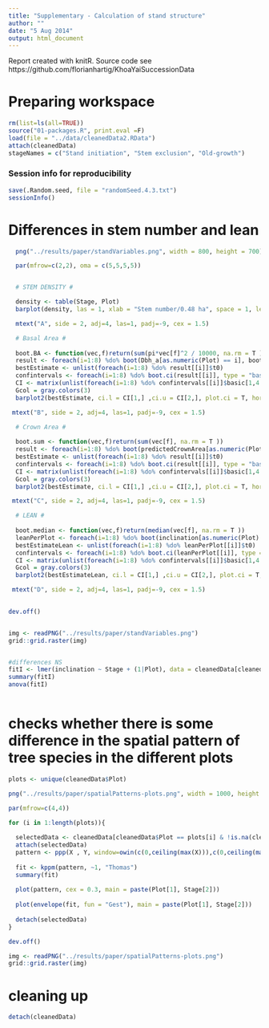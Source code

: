 ```yaml
---
title: "Supplementary - Calculation of stand structure"
author: ""
date: "5 Aug 2014"
output: html_document
---
```


Report created with knitR. Source code see https://github.com/florianhartig/KhoaYaiSuccessionData

# Preparing workspace

```r
rm(list=ls(all=TRUE))
source("01-packages.R", print.eval =F)
load(file = "../data/cleanedData2.RData")
attach(cleanedData)
stageNames = c("Stand initiation", "Stem exclusion", "Old-growth")
```

### Session info for reproducibility

```r
save(.Random.seed, file = "randomSeed.4.3.txt")
sessionInfo() 
```


# Differences in stem number and lean


```r

  png("../results/paper/standVariables.png", width = 800, height = 700)

  par(mfrow=c(2,2), oma = c(5,5,5,5))


  # STEM DENSITY #

  density <- table(Stage, Plot)
  barplot(density, las = 1, xlab = "Stem number/0.48 ha", space = 1, legend = stageNames , horiz = T, main = "Stem number", args.legend =list(x="topleft"))

  mtext("A", side = 2, adj=4, las=1, padj=-9, cex = 1.5)

  # Basal Area #
  
  boot.BA <- function(vec,f)return(sum(pi*vec[f]^2 / 10000, na.rm = T )) 
  result <- foreach(i=1:8) %do% boot(Dbh_a[as.numeric(Plot) == i], boot.BA, 1000)
  bestEstimate <- unlist(foreach(i=1:8) %do% result[[i]]$t0)
  confintervals <- foreach(i=1:8) %do% boot.ci(result[[i]], type = "basic")
  CI <- matrix(unlist(foreach(i=1:8) %do% confintervals[[i]]$basic[1,4:5]), nrow = 2, byrow = F)
  Gcol = gray.colors(3)
  barplot2(bestEstimate, ci.l = CI[1,] ,ci.u = CI[2,], plot.ci = T, horiz = T, space = 1, main = "Basal Area", xlab = "BA [m^2/0.48 ha]", col = Gcol[stagesPerPlot], names.arg = colnames(density), las =1 )

 mtext("B", side = 2, adj=4, las=1, padj=-9, cex = 1.5)

  # Crown Area #
  
  boot.sum <- function(vec,f)return(sum(vec[f], na.rm = T )) 
  result <- foreach(i=1:8) %do% boot(predictedCrownArea[as.numeric(Plot) == i], boot.sum, 1000)
  bestEstimate <- unlist(foreach(i=1:8) %do% result[[i]]$t0)
  confintervals <- foreach(i=1:8) %do% boot.ci(result[[i]], type = "basic")
  CI <- matrix(unlist(foreach(i=1:8) %do% confintervals[[i]]$basic[1,4:5]), nrow = 2, byrow = F)
  Gcol = gray.colors(3)
  barplot2(bestEstimate, ci.l = CI[1,] ,ci.u = CI[2,], plot.ci = T, horiz = T, space = 1, main = "Crown projection area", xlab = "Crown projection area [m^2/0.48 ha]", col = Gcol[stagesPerPlot], names.arg = colnames(density), las =1 )

 mtext("C", side = 2, adj=4, las=1, padj=-9, cex = 1.5)

  # LEAN #
  
  boot.median <- function(vec,f)return(median(vec[f], na.rm = T )) 
  leanPerPlot <- foreach(i=1:8) %do% boot(inclination[as.numeric(Plot) == i & Dbh_a<7], boot.median, 1000)
  bestEstimateLean <- unlist(foreach(i=1:8) %do% leanPerPlot[[i]]$t0)
  confintervals <- foreach(i=1:8) %do% boot.ci(leanPerPlot[[i]], type = "basic")
  CI <- matrix(unlist(foreach(i=1:8) %do% confintervals[[i]]$basic[1,4:5]), nrow = 2, byrow = F)
  Gcol = gray.colors(3)
  barplot2(bestEstimateLean, ci.l = CI[1,] ,ci.u = CI[2,], plot.ci = T, horiz = T, space = 1, main = "Lean [dbh < 7]", xlab = "Average inclination [degrees]", col = Gcol[stagesPerPlot], names.arg = colnames(density), las =1 )

 mtext("D", side = 2, adj=4, las=1, padj=-9, cex = 1.5)

  
dev.off()


img <- readPNG("../results/paper/standVariables.png")
grid::grid.raster(img)


#differences NS
fitI <- lmer(inclination ~ Stage + (1|Plot), data = cleanedData[cleanedData$Dbh_a<7,]) 
summary(fitI)
anova(fitI)



```







# checks whether there is some difference in the spatial pattern of tree species in the different plots

```r

plots <- unique(cleanedData$Plot)

png("../results/paper/spatialPatterns-plots.png", width = 1000, height = 1000)

par(mfrow=c(4,4))

for (i in 1:length(plots)){
  
  selectedData <- cleanedData[cleanedData$Plot == plots[i] & !is.na(cleanedData$Dbh_a) & cleanedData$Dbh_a > 5,]
  attach(selectedData)
  pattern <- ppp(X , Y, window=owin(c(0,ceiling(max(X))),c(0,ceiling(max(Y)))))  
  
  fit <- kppm(pattern, ~1, "Thomas")
  summary(fit)
  
  plot(pattern, cex = 0.3, main = paste(Plot[1], Stage[2]))
  
  plot(envelope(fit, fun = "Gest"), main = paste(Plot[1], Stage[2]))
  
  detach(selectedData)
}

dev.off()

img <- readPNG("../results/paper/spatialPatterns-plots.png")
grid::grid.raster(img)


```



# cleaning up 

```r

detach(cleanedData)

```


